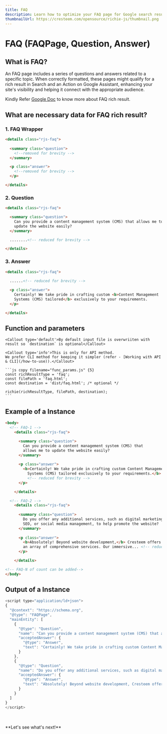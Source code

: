 ---
title: FAQ
description: Learn how to optimize your FAQ page for Google search results, including the necessary data for FAQ rich results, and improve your online visibility and site traffic.
thumbnailUrl: https://cresteem.com/opensource/richie-js/thumbnail.png
---

# FAQ (FAQPage, Question, Answer)

## What is FAQ?
An FAQ page includes a series of questions and answers related to a specific topic. When correctly formatted, these pages might qualify for a rich result in Search and an Action on Google Assistant, enhancing your site's visibility and helping it connect with the appropriate audience.

Kindly Refer [Google Doc](https://developers.google.com/search/docs/appearance/structured-data/faqpage) to know more about FAQ rich result.

## What are necessary data for FAQ rich result?

### 1. FAQ Wrapper
```html copy filename="faq.html" {1,11} /rjs-faq/
<details class="rjs-faq">
  
  <summary class="question">
    <!--removed for brevity -->
  </summary>

  <p class="answer">
    <!--removed for brevity -->
  </p>

</details>
```

### 2. Question
```html copy filename="faq.html" /question/ {3-6}  /rjs-faq/
<details class="rjs-faq">

  <summary class="question">
    Can you provide a content management system (CMS) that allows me to
    update the website easily?
  </summary>

  ........<!-- reduced for brevity -->

</details>
```

### 3. Answer
```html copy filename="faq.html" /answer/ {5-8}  /rjs-faq/
<details class="rjs-faq">
  
  ......<!-- reduced for brevity -->

  <p class="answer">
    Certainly! We take pride in crafting custom <b>Content Management
    Systems (CMS) tailored</b> exclusively to your requirements.
  </p>

</details>
```

    
## Function and parameters
    
    <Callout type='default'>By default input file is overwriiten with result so `destination` is optional</Callout>

    <Callout type='info'>This is only for API method.
    We prefer CLI method for keeping it simpler (refer - [Working with API & CLI](/how-to-use)).</Callout>

    ```js copy filename="func_params.js" {5}
    const richResultType = 'faq';
    const filePath = 'faq.html';
    const destination = 'dist/faq.html'; /* optional */
    
    richie(richResultType, filePath, destination);
    ```

## Example of a Instance

```html copy filename="faq.html"
<body>
  <!-- FAQ-1 -->
	<details class="rjs-faq">

      <summary class="question">
        Can you provide a content management system (CMS) that
        allows me to update the website easily?
      </summary>
      
      <p class="answer">
        <b>Certainly! We take pride in crafting custom Content Management
          Systems (CMS) tailored exclusively to your requirements.</b>
          <!-- reduced for brevity -->
      </p>

	</details>

  <!-- FAQ-2 -->
	<details class="rjs-faq">
    
      <summary class="question">
        Do you offer any additional services, such as digital marketing,
        SEO, or social media management, to help promote the website?
      </summary>
      
      <p class="answer">
        <b>Absolutely! Beyond website development,</b> Cresteem offers
        an array of comprehensive services. Our immersive... <!-- reduced for brevity --> 
      </p>

	</details>

<!-- FAQ-N of count can be added-->
</body>

```

## Output of a Instance

```js filename="faq.html" copy
<script type="application/ld+json">
{
  "@context": "https://schema.org",
  "@type": "FAQPage",
  "mainEntity": [
    {
      "@type": "Question",
      "name": "Can you provide a content management system (CMS) that allows me to update the website easily?",
      "acceptedAnswer": {
        "@type": "Answer",
        "text": "Certainly! We take pride in crafting custom Content Management Systems (CMS) tailored exclusively to your requirements...." <!-- reduced for brevity -->
      }
    },
    {
      "@type": "Question",
      "name": "Do you offer any additional services, such as digital marketing, SEO, or social media management, to help promote the website?",
      "acceptedAnswer": {
        "@type": "Answer",
        "text": "Absolutely! Beyond website development, Cresteem offers an array of comprehensive services. Our immersive digital marketing strategies are... <!-- reduced for brevity -->"
      }
    }
  ]
}
</script>
```
<br/>
<br/>
**Let's see what's next!**